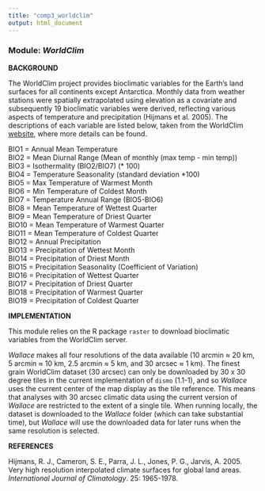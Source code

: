 ---
title: "comp3_worldclim"
output: html_document
---

### **Module:** ***WorldClim***

**BACKGROUND**

The WorldClim project provides bioclimatic variables for the Earth's land surfaces for all continents except Antarctica. Monthly data from weather stations were spatially extrapolated using elevation as a covariate and subsequently 19 bioclimatic variables were derived, reflecting various aspects of temperature and precipitation (Hijmans et al. 2005). The descriptions of each variable are listed below, taken from the WorldClim <a href="http://www.worldclim.org" target="_blank">website</a>, where more details can be found.

BIO1 = Annual Mean Temperature  
BIO2 = Mean Diurnal Range (Mean of monthly (max temp - min temp))  
BIO3 = Isothermality (BIO2/BIO7) (* 100)  
BIO4 = Temperature Seasonality (standard deviation *100)  
BIO5 = Max Temperature of Warmest Month  
BIO6 = Min Temperature of Coldest Month  
BIO7 = Temperature Annual Range (BIO5-BIO6)  
BIO8 = Mean Temperature of Wettest Quarter  
BIO9 = Mean Temperature of Driest Quarter  
BIO10 = Mean Temperature of Warmest Quarter  
BIO11 = Mean Temperature of Coldest Quarter  
BIO12 = Annual Precipitation  
BIO13 = Precipitation of Wettest Month  
BIO14 = Precipitation of Driest Month  
BIO15 = Precipitation Seasonality (Coefficient of Variation)  
BIO16 = Precipitation of Wettest Quarter  
BIO17 = Precipitation of Driest Quarter  
BIO18 = Precipitation of Warmest Quarter  
BIO19 = Precipitation of Coldest Quarter  

**IMPLEMENTATION**

This module relies on the R package `raster` to download bioclimatic variables from the WorldClim server. 

*Wallace* makes all four resolutions of the data available (10 arcmin &asymp; 20 km, 5 arcmin &asymp; 10 km, 2.5 arcmin &asymp; 5 km, and 30 arcsec &asymp; 1 km). The finest grain WorldClim dataset (30 arcsec) can only be downloaded by 30 x 30 degree tiles in the current implementation of `dismo` (1.1-1), and so *Wallace* uses the current center of the map display as the tile reference. This means that analyses with 30 arcsec climatic data using the current version of *Wallace* are restricted to the extent of a single tile. When running locally, the dataset is downloaded to the *Wallace* folder (which can take substantial time), but *Wallace* will use the downloaded data for later runs when the same resolution is selected.

**REFERENCES**

Hijmans, R. J., Cameron, S. E., Parra, J. L., Jones, P. G., Jarvis, A. 2005. Very high resolution interpolated climate surfaces for global land areas. *International Journal of Climatology*. 25: 1965-1978.
